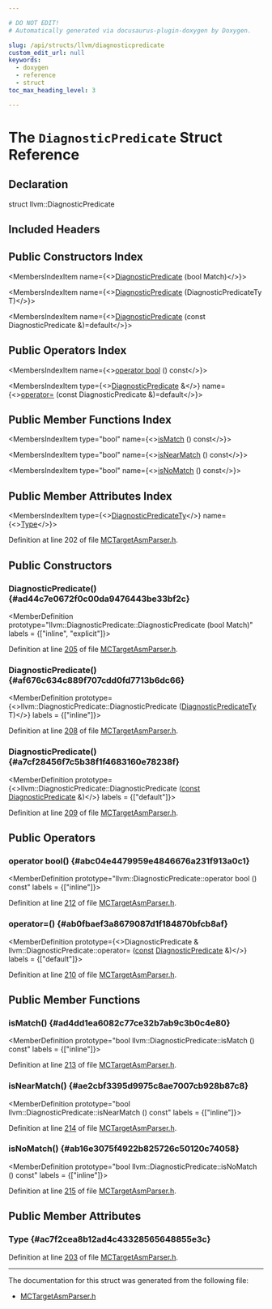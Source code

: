 ```yaml
---

# DO NOT EDIT!
# Automatically generated via docusaurus-plugin-doxygen by Doxygen.

slug: /api/structs/llvm/diagnosticpredicate
custom_edit_url: null
keywords:
  - doxygen
  - reference
  - struct
toc_max_heading_level: 3

---
```





# The `DiagnosticPredicate` Struct Reference

<DoxygenPage pluginConfig={pluginConfig}>



## Declaration

<CodeBlock>struct llvm::DiagnosticPredicate</CodeBlock>

## Included Headers

<IncludesList>
<IncludesListItem
  filePath="llvm/MC/MCParser/MCTargetAsmParser.h"
  permalink="/docs/api/files/include/include/llvm/include/llvm/mc/include/llvm/mc/mcparser/mctargetasmparser-h"
  isLocal="true" />
</IncludesList>

## Public Constructors Index

<MembersIndex>

<MembersIndexItem
  name={<><a href="#ad44c7e0672f0c00da9476443be33bf2c">DiagnosticPredicate</a> (bool Match)</>}>
</MembersIndexItem>

<MembersIndexItem
  name={<><a href="#af676c634c889f707cdd0fd7713b6dc66">DiagnosticPredicate</a> (DiagnosticPredicateTy T)</>}>
</MembersIndexItem>

<MembersIndexItem
  name={<><a href="#a7cf28456f7c5b38f1f4683160e78238f">DiagnosticPredicate</a> (const DiagnosticPredicate &amp;)=default</>}>
</MembersIndexItem>

</MembersIndex>

## Public Operators Index

<MembersIndex>

<MembersIndexItem
  name={<><a href="#abc04e4479959e4846676a231f913a0c1">operator bool</a> () const</>}>
</MembersIndexItem>

<MembersIndexItem
  type={<><a href="/docs/api/structs/llvm/diagnosticpredicate">DiagnosticPredicate</a> &amp;</>}
  name={<><a href="#ab0fbaef3a8679087d1f184870bfcb8af">operator=</a> (const DiagnosticPredicate &amp;)=default</>}>
</MembersIndexItem>

</MembersIndex>

## Public Member Functions Index

<MembersIndex>

<MembersIndexItem
  type="bool"
  name={<><a href="#ad4dd1ea6082c77ce32b7ab9c3b0c4e80">isMatch</a> () const</>}>
</MembersIndexItem>

<MembersIndexItem
  type="bool"
  name={<><a href="#ae2cbf3395d9975c8ae7007cb928b87c8">isNearMatch</a> () const</>}>
</MembersIndexItem>

<MembersIndexItem
  type="bool"
  name={<><a href="#ab16e3075f4922b825726c50120c74058">isNoMatch</a> () const</>}>
</MembersIndexItem>

</MembersIndex>

## Public Member Attributes Index

<MembersIndex>

<MembersIndexItem
  type={<><a href="/docs/api/namespaces/llvm/#a313a633eb3049b90e931206183e1251e">DiagnosticPredicateTy</a></>}
  name={<><a href="#ac7f2cea8b12ad4c43328565648855e3c">Type</a></>}>
</MembersIndexItem>

</MembersIndex>


Definition at line 202 of file <a href="/docs/api/files/include/include/llvm/include/llvm/mc/include/llvm/mc/mcparser/mctargetasmparser-h">MCTargetAsmParser.h</a>.

<SectionDefinition>

## Public Constructors

### DiagnosticPredicate() {#ad44c7e0672f0c00da9476443be33bf2c}

<MemberDefinition
  prototype="llvm::DiagnosticPredicate::DiagnosticPredicate (bool Match)"
  labels = {["inline", "explicit"]}>

Definition at line <a href="/docs/api/files/include/include/llvm/include/llvm/mc/include/llvm/mc/mcparser/mctargetasmparser-h/#l00205">205</a> of file <a href="/docs/api/files/include/include/llvm/include/llvm/mc/include/llvm/mc/mcparser/mctargetasmparser-h">MCTargetAsmParser.h</a>.
</MemberDefinition>

### DiagnosticPredicate() {#af676c634c889f707cdd0fd7713b6dc66}

<MemberDefinition
  prototype={<>llvm::DiagnosticPredicate::DiagnosticPredicate (<a href="/docs/api/namespaces/llvm/#a313a633eb3049b90e931206183e1251e">DiagnosticPredicateTy</a> T)</>}
  labels = {["inline"]}>

Definition at line <a href="/docs/api/files/include/include/llvm/include/llvm/mc/include/llvm/mc/mcparser/mctargetasmparser-h/#l00208">208</a> of file <a href="/docs/api/files/include/include/llvm/include/llvm/mc/include/llvm/mc/mcparser/mctargetasmparser-h">MCTargetAsmParser.h</a>.
</MemberDefinition>

### DiagnosticPredicate() {#a7cf28456f7c5b38f1f4683160e78238f}

<MemberDefinition
  prototype={<>llvm::DiagnosticPredicate::DiagnosticPredicate (<a href="/docs/api/files/lib/lib/target/lib/target/aarch64/aarch64promoteconstant-cpp/#a90f8350fecae261c25be85d38b451bff">const</a> <a href="/docs/api/structs/llvm/diagnosticpredicate">DiagnosticPredicate</a> &amp;)</>}
  labels = {["default"]}>

Definition at line <a href="/docs/api/files/include/include/llvm/include/llvm/mc/include/llvm/mc/mcparser/mctargetasmparser-h/#l00209">209</a> of file <a href="/docs/api/files/include/include/llvm/include/llvm/mc/include/llvm/mc/mcparser/mctargetasmparser-h">MCTargetAsmParser.h</a>.
</MemberDefinition>

</SectionDefinition>

<SectionDefinition>

## Public Operators

### operator bool() {#abc04e4479959e4846676a231f913a0c1}

<MemberDefinition
  prototype="llvm::DiagnosticPredicate::operator bool () const"
  labels = {["inline"]}>

Definition at line <a href="/docs/api/files/include/include/llvm/include/llvm/mc/include/llvm/mc/mcparser/mctargetasmparser-h/#l00212">212</a> of file <a href="/docs/api/files/include/include/llvm/include/llvm/mc/include/llvm/mc/mcparser/mctargetasmparser-h">MCTargetAsmParser.h</a>.
</MemberDefinition>

### operator=() {#ab0fbaef3a8679087d1f184870bfcb8af}

<MemberDefinition
  prototype={<>DiagnosticPredicate &amp; llvm::DiagnosticPredicate::operator= (<a href="/docs/api/files/lib/lib/target/lib/target/aarch64/aarch64promoteconstant-cpp/#a90f8350fecae261c25be85d38b451bff">const</a> <a href="/docs/api/structs/llvm/diagnosticpredicate">DiagnosticPredicate</a> &amp;)</>}
  labels = {["default"]}>

Definition at line <a href="/docs/api/files/include/include/llvm/include/llvm/mc/include/llvm/mc/mcparser/mctargetasmparser-h/#l00210">210</a> of file <a href="/docs/api/files/include/include/llvm/include/llvm/mc/include/llvm/mc/mcparser/mctargetasmparser-h">MCTargetAsmParser.h</a>.
</MemberDefinition>

</SectionDefinition>

<SectionDefinition>

## Public Member Functions

### isMatch() {#ad4dd1ea6082c77ce32b7ab9c3b0c4e80}

<MemberDefinition
  prototype="bool llvm::DiagnosticPredicate::isMatch () const"
  labels = {["inline"]}>

Definition at line <a href="/docs/api/files/include/include/llvm/include/llvm/mc/include/llvm/mc/mcparser/mctargetasmparser-h/#l00213">213</a> of file <a href="/docs/api/files/include/include/llvm/include/llvm/mc/include/llvm/mc/mcparser/mctargetasmparser-h">MCTargetAsmParser.h</a>.
</MemberDefinition>

### isNearMatch() {#ae2cbf3395d9975c8ae7007cb928b87c8}

<MemberDefinition
  prototype="bool llvm::DiagnosticPredicate::isNearMatch () const"
  labels = {["inline"]}>

Definition at line <a href="/docs/api/files/include/include/llvm/include/llvm/mc/include/llvm/mc/mcparser/mctargetasmparser-h/#l00214">214</a> of file <a href="/docs/api/files/include/include/llvm/include/llvm/mc/include/llvm/mc/mcparser/mctargetasmparser-h">MCTargetAsmParser.h</a>.
</MemberDefinition>

### isNoMatch() {#ab16e3075f4922b825726c50120c74058}

<MemberDefinition
  prototype="bool llvm::DiagnosticPredicate::isNoMatch () const"
  labels = {["inline"]}>

Definition at line <a href="/docs/api/files/include/include/llvm/include/llvm/mc/include/llvm/mc/mcparser/mctargetasmparser-h/#l00215">215</a> of file <a href="/docs/api/files/include/include/llvm/include/llvm/mc/include/llvm/mc/mcparser/mctargetasmparser-h">MCTargetAsmParser.h</a>.
</MemberDefinition>

</SectionDefinition>

<SectionDefinition>

## Public Member Attributes

### Type {#ac7f2cea8b12ad4c43328565648855e3c}

<MemberDefinition
  prototype="DiagnosticPredicateTy llvm::DiagnosticPredicate::Type">

Definition at line <a href="/docs/api/files/include/include/llvm/include/llvm/mc/include/llvm/mc/mcparser/mctargetasmparser-h/#l00203">203</a> of file <a href="/docs/api/files/include/include/llvm/include/llvm/mc/include/llvm/mc/mcparser/mctargetasmparser-h">MCTargetAsmParser.h</a>.
</MemberDefinition>

</SectionDefinition>

<hr/>

The documentation for this struct was generated from the following file:

<ul>
<li><a href="/docs/api/files/include/include/llvm/include/llvm/mc/include/llvm/mc/mcparser/mctargetasmparser-h">MCTargetAsmParser.h</a></li>
</ul>

</DoxygenPage>
